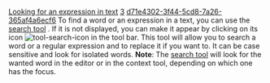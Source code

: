 [[Property:title|Looking for an expression in text]]
[[Property:weight|3]]
[[Property:uuid|d71e4302-3f44-5cd8-7a26-365af4a6ecf6]]
To find a word or an expression in a text, you can use the [[Search tool|search tool]] . If it is not displayed, you can make it appear by clicking on its icon  [[Image:tool-search-icon]]  in the tool bar. This tool will allow you to search a word or a regular expression and to replace it if you want to. It can be case sensitive and look for isolated words. 
'''Note''': The [[Search tool|search tool]]  will look for the wanted word in the editor or in the context tool, depending on which one has the focus. 

{{tip| '''Tip''': There are several accelerators that will make it even easier to perform a search. They are detailed in the [[Search functionality|editor help]] . }}


{{tip| '''Tip''': You can use the quicksearch to search in the current text. Press CTRL + F to get the quick search bar. }}



